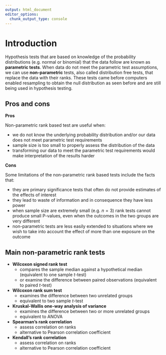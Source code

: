 ```yaml
---
output: html_document
editor_options: 
  chunk_output_type: console
---
```

# Introduction

Hypothesis tests that are based on knowledge of the probability distributions (e.g. normal or binomial) that the data follow are known as **parametric tests**. When data do not meet the parametric test assumptions, we can use **non-parametric** tests, also called distribution free tests, that replace the data with their ranks. These tests came before computers enabled resampling to obtain the null distribution as seen before and are still being used in hypothesis testing.

## Pros and cons 

**Pros**

Non-parametric rank based test are useful when:

- we do not know the underlying probability distribution and/or our data does not meet parametric test requirements
- sample size is too small to properly assess the distribution of the data
- transforming our data to meet the parametric test requirements would make interpretation of the results harder

**Cons**

Some limitations of the non-parametric rank based tests include the facts that:

- they are primary significance tests that often do not provide estimates of the effects of interest
- they lead to waste of information and in consequence they have less power
- when sample size are extremely small (e.g. $n=3$) rank tests cannot produce small P-values, even when the outcomes in the two groups are very different
- non-parametric tests are less easily extended to situations where we wish to take into account the effect of more than one exposure on the outcome

## Main non-parametric rank tests

- **Wilcoxon signed rank test**
  - compares the sample median against a hypothetical median (equivalent to one sample *t*-test)
  - or examine the difference between paired observations (equivalent to paired *t*-test)
- **Wilcoxon rank sum test**
  - examines the difference between two unrelated groups
  - equivalent to two sample *t*-test
- **Kruskal-Wallis one-way analysis of variance**
  - examines the difference between two or more  unrelated groups
  - equivalent to ANOVA
- **Spearman's rank correlation**
  - assess correlation on ranks
  - alternative to Pearson correlation coefficient
- **Kendall's rank correlation**
  - assess correlation on ranks
  - alternative to Pearson correlation coefficient


